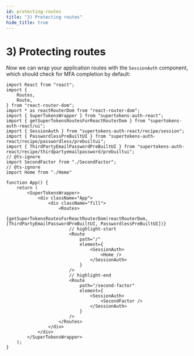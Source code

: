 ```yaml
---
id: protecting-routes
title: "3) Protecting routes"
hide_title: true
---
```



# 3) Protecting routes

<Disclaimer />

Now we can wrap your application routes with the `SessionAuth` component, which should check for MFA completion by default:


```tsx
import React from "react";
import {
    Routes,
    Route,
} from "react-router-dom";
import * as reactRouterDom from "react-router-dom";
import { SuperTokensWrapper } from "supertokens-auth-react";
import { getSuperTokensRoutesForReactRouterDom } from "supertokens-auth-react/ui";
import { SessionAuth } from "supertokens-auth-react/recipe/session";
import { PasswordlessPreBuiltUI } from "supertokens-auth-react/recipe/passwordless/prebuiltui";
import { ThirdPartyEmailPasswordPreBuiltUI } from "supertokens-auth-react/recipe/thirdpartyemailpassword/prebuiltui";
// @ts-ignore
import SecondFactor from "./SecondFactor";
// @ts-ignore
import Home from "./Home"

function App() {
    return (
        <SuperTokensWrapper>
            <div className="App">
                <div className="fill">
                    <Routes> 
                        {getSuperTokensRoutesForReactRouterDom(reactRouterDom, [ThirdPartyEmailPasswordPreBuiltUI, PasswordlessPreBuiltUI])}
                        // highlight-start
                        <Route
                            path="/"
                            element={
                                <SessionAuth>
                                    <Home />
                                </SessionAuth>
                            }
                        />
                        // highlight-end
                        <Route
                            path="/second-factor"
                            element={
                                <SessionAuth>
                                    <SecondFactor />
                                </SessionAuth>
                            }
                        />
                    </Routes>
                </div>
            </div>
        </SuperTokensWrapper>
    );
}
```
